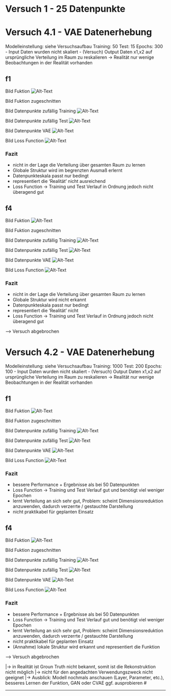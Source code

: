 # Versuch 1 - 25 Datenpunkte






# Versuch 4.1 - VAE Datenerhebung
Modelleinstellung: siehe Versuchsaufbau
Training: 50
Test: 15
Epochs: 300
- Input Daten wurden nicht skaliert
- (Versuch) Output Daten x1,x2 auf ursprüngliche Verteilung im Raum zu reskalieren
-> Realität nur wenige Beobachtungen in der Realität vorhanden

## f1
Bild Fuktion
![Alt-Text](images/Versuch 4/GroundtruthF1)

Bild Fuktion zugeschnitten

Bild Datenpunkte zufällig Training
![Alt-Text](images/Versuch 4/DataGenerationRandomTrainF1MinimalData)

Bild Datenpunkte zufällig Test
![Alt-Text](images/Versuch 4/DataGenerationRandomTestF1MinimalData)

Bild Datenpunkte VAE
![Alt-Text](images/Versuch 4/images/Versuch 4/VAEDataF1MinimalData)


Bild Loss Function
![Alt-Text](images/Versuch 4/LossF1MinimalData.png)


### Fazit
- nicht in der Lage die Verteilung über gesamten Raum zu lernen
- Globale Struktur wird im begrenzten Ausmaß erlernt
- Datenpunkteskala passt nur bedingt
- representiert die 'Realität' nicht ausreichend
- Loss Function -> Training und Test Verlauf in Ordnung jedoch nicht überagend gut





## f4
Bild Fuktion
![Alt-Text](images/Versuch 4/GroundtruthF4)

Bild Fuktion zugeschnitten

Bild Datenpunkte zufällig Training
![Alt-Text](images/Versuch 4/DataGenerationRandomTrainF4MinimalData)

Bild Datenpunkte zufällig Test
![Alt-Text](images/Versuch 4/DataGenerationRandomTestF4MinimalData)

Bild Datenpunkte VAE
![Alt-Text](images/Versuch 4/VAEDataF4MinimalData)


Bild Loss Function
![Alt-Text](images/Versuch 4/LossF4MinimalData.png)

### Fazit
- nicht in der Lage die Verteilung über gesamten Raum zu lernen
- Globale Struktur wird nicht erkannt
- Datenpunkteskala passt nur bedingt
- representiert die 'Realität' nicht 
- Loss Function -> Training und Test Verlauf in Ordnung jedoch nicht überagend gut



---> Versuch abgebrochen


# Versuch 4.2 - VAE Datenerhebung
Modelleinstellung: siehe Versuchsaufbau
Training: 1000
Test: 200
Epochs: 100
- Input Daten wurden nicht skaliert
- (Versuch) Output Daten x1,x2 auf ursprüngliche Verteilung im Raum zu reskalieren
-> Realität nur wenige Beobachtungen in der Realität vorhanden

## f1
Bild Fuktion
![Alt-Text](images/Versuch 4/GroundtruthF1)

Bild Fuktion zugeschnitten

Bild Datenpunkte zufällig Training
![Alt-Text](images/Versuch 4/DataGenerationRandomTrainF1MaximalData)

Bild Datenpunkte zufällig Test
![Alt-Text](images/Versuch 4/DataGenerationRandomTestF1MaximalData)

Bild Datenpunkte VAE
![Alt-Text](images/Versuch 4/VAEDataF1MaximalData)


Bild Loss Function
![Alt-Text](images/Versuch 4/LossF1MaximalData.png)


### Fazit
- bessere Performance + Ergebnisse als bei 50 Datenpunkten
- Loss Function -> Training und Test Verlauf gut und benötigt viel weniger Epochen
- lernt Verteilung an sich sehr gut, Problem: scheint Dimensionsreduktion anzuwenden, dadurch verzerrte / gestauchte Darstellung
- nicht praktikabel für geplanten Einsatz



## f4
Bild Fuktion
![Alt-Text](images/Versuch 4/GroundtruthF4)

Bild Fuktion zugeschnitten

Bild Datenpunkte zufällig Training
![Alt-Text](images/Versuch 4/DataGenerationRandomTrainF4MaximalData)

Bild Datenpunkte zufällig Test
![Alt-Text](images/Versuch 4/DataGenerationRandomTestF4MaximalData)

Bild Datenpunkte VAE
![Alt-Text](images/Versuch 4/VAEDataF4MaximalData)


Bild Loss Function
![Alt-Text](images/Versuch 4/LossF4MaximalData.png)


### Fazit
- bessere Performance + Ergebnisse als bei 50 Datenpunkten
- Loss Function -> Training und Test Verlauf gut und benötigt viel weniger Epochen
- lernt Verteilung an sich sehr gut, Problem: scheint Dimensionsreduktion anzuwenden, dadurch verzerrte / gestauchte Darstellung
- nicht praktikabel für geplanten Einsatz
- (Annahme) lokale Struktur wird erkannt und representiert die Funktion

---> Versuch abgebrochen


|-> in Realität ist Groun Truth nicht bekannt, somit ist die Rekonstruktion nicht möglich
|-> nicht für den angedachten Verwendungszweck nicht geeignet
|-> Ausblick: Modell nochmals anschauen (Layer, Parameter, etc.), besseres Lernen der Funktion, GAN oder CVAE ggf. ausprobieren #

------------------------------------------------------------------------


